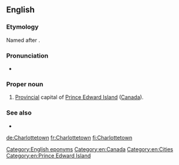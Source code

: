 ==English==

===Etymology===
Named after {{w|Queen Charlotte}}. 

===Pronunciation===
* {{IPA|/ˈʃɑɹlɪtaʊn/}}

===Proper noun===
{{en-proper noun|head=[[Charlotte]][[town]]}}

# [[provincial|Provincial]] capital of [[Prince Edward Island]] ([[Canada]]).

===See also===
* {{pedia}}

[[Category:English eponyms]]
[[Category:en:Canada]]
[[Category:en:Cities]]
[[Category:en:Prince Edward Island]]

[[de:Charlottetown]]
[[fr:Charlottetown]]
[[fi:Charlottetown]]